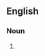 ==English==

===Noun===
{{head|en|noun form|head=[[ulterior]] [[motive]]s}}

# {{plural of|en|ulterior motive}}
